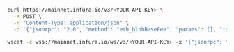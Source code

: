 
<Tabs>
  <TabItem value="cURL">

```bash
curl https://mainnet.infura.io/v3/<YOUR-API-KEY> \
  -X POST \
  -H "Content-Type: application/json" \
  -d '{"jsonrpc": "2.0", "method": "eth_blobBaseFee", "params": [], "id": 1}'
```

  </TabItem>
  <TabItem value="WSS">

```bash
wscat -c wss://mainnet.infura.io/ws/v3/<YOUR-API-KEY> -x '{"jsonrpc": "2.0", "method": "eth_blobBaseFee", "params": [], "id":1}'
```

  </TabItem>
</Tabs>
